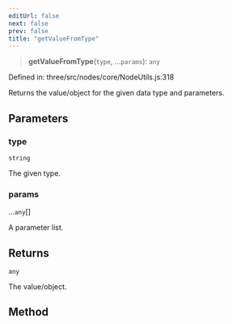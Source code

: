 ```yaml
---
editUrl: false
next: false
prev: false
title: "getValueFromType"
---
```


> **getValueFromType**(`type`, ...`params`): `any`

Defined in: three/src/nodes/core/NodeUtils.js:318

Returns the value/object for the given data type and parameters.

## Parameters

### type

`string`

The given type.

### params

...`any`[]

A parameter list.

## Returns

`any`

The value/object.

## Method
